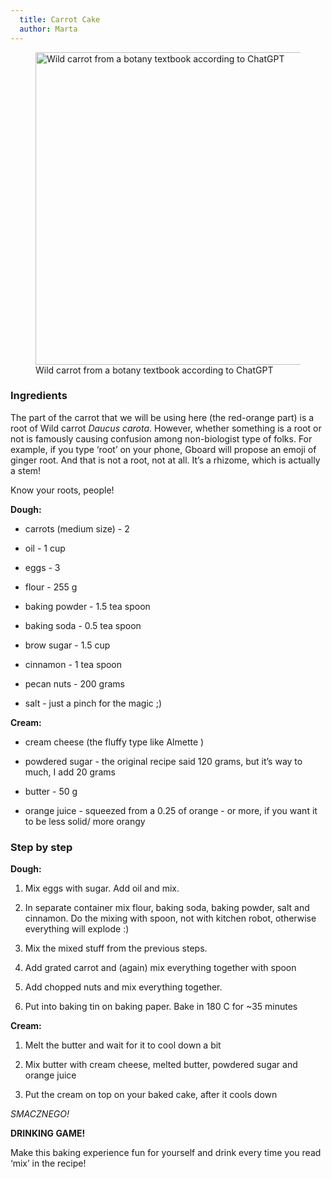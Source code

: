 ```yaml
---
  title: Carrot Cake
  author: Marta
---
```


![Wild carrot from a botany textbook according to ChatGPT](images/carrot.webp){fig-align="center" width="500"}

### Ingredients

::: {.callout-important appearance="minimal"}
The part of the carrot that we will be using here (the red-orange part) is a root of Wild carrot *Daucus carota*. However, whether something is a root or not is famously causing confusion among non-biologist type of folks. For example, if you type 'root' on your phone, Gboard will propose an emoji of ginger root. And that is not a root, not at all. It's a rhizome, which is actually a stem!

Know your roots, people!
:::

**Dough:**

-   carrots (medium size) - 2

-   oil - 1 cup

-   eggs - 3

-   flour - 255 g

-   baking powder - 1.5 tea spoon

-   baking soda - 0.5 tea spoon

-   brow sugar - 1.5 cup

-   cinnamon - 1 tea spoon

-   pecan nuts - 200 grams

-   salt - just a pinch for the magic ;)

**Cream:**

-   cream cheese (the fluffy type like Almette )

-   powdered sugar - the original recipe said 120 grams, but it's way to much, I add 20 grams

-   butter - 50 g

-   orange juice - squeezed from a 0.25 of orange - or more, if you want it to be less solid/ more orangy

### Step by step

**Dough:**

1.  Mix eggs with sugar. Add oil and mix.

2.  In separate container mix flour, baking soda, baking powder, salt and cinnamon. Do the mixing with spoon, not with kitchen robot, otherwise everything will explode :)

3.  Mix the mixed stuff from the previous steps.

4.  Add grated carrot and (again) mix everything together with spoon

5.  Add chopped nuts and mix everything together.

6.  Put into baking tin on baking paper. Bake in 180 C for \~35 minutes

**Cream:**

1.  Melt the butter and wait for it to cool down a bit

2.  Mix butter with cream cheese, melted butter, powdered sugar and orange juice

3.  Put the cream on top on your baked cake, after it cools down

*SMACZNEGO!*

::: {.callout-tip appearance="minimal"}
**DRINKING GAME!**

Make this baking experience fun for yourself and drink every time you read 'mix' in the recipe!
:::
